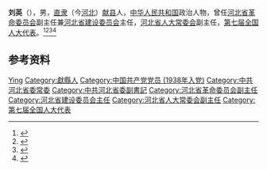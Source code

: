 {{Otheruses|other=名为刘英的其他人物|刘英}}

'''刘英'''（{{bd|1924年|1月|2005年|2月26日}}），男，[[直隶|直隶]]（今[[河北|河北]]）[[献县|献县]]人，[[中华人民共和国|中华人民共和国]]政治人物，曾任[[河北省革命委员会|河北省革命委员会]]副主任兼[[河北省建设委员会|河北省建设委员会]]主任，[[河北省人大常委会|河北省人大常委会]]副主任，[[第七届全国人大代表|第七届全国人大代表]]。<ref>{{Cite book|title=中华人民共和国职官志|author=何虎生, 李耀东, 向常福主编|publisher=中国社会出版社|year=2003|isbn=9787800883934|location=北京|pages=}}</ref><ref>{{cite book|title=中囯人名大辞典·当代人物卷|author=廖盖隆等编|year=1990|publisher=上海辞书出版社|location=上海|page=}}</ref><ref>{{Cite book|title=中国共产党人名大辞典|author=盛平主编|publisher=中国国际广播出版社|year=1991|isbn=|location=北京|pages=}}</ref><ref>{{Cite web|title=刘英同志逝世|url=http://news.sina.com.cn/c/2005-03-03/10315254904s.shtml|accessdate=2020-08-12|work=河北日报}}</ref>

== 参考资料 ==
{{reflist}}

{{中国政治人物小作品}}

{{Authority control}}
{{DEFAULTSORT:Liu ying}}
[[Category:刘姓|Ying]]
[[Category:獻縣人|Category:獻縣人]]
[[Category:中国共产党党员_(1938年入党)|Category:中国共产党党员 (1938年入党)]]
[[Category:中共河北省委常委|Category:中共河北省委常委]]
[[Category:中共河北省委副書記|Category:中共河北省委副書記]]
[[Category:河北省革命委员会副主任|Category:河北省革命委员会副主任]]
[[Category:河北省建设委员会主任|Category:河北省建设委员会主任]]
[[Category:河北省人大常委会副主任|Category:河北省人大常委会副主任]]
[[Category:第七届全国人大代表|Category:第七届全国人大代表]]